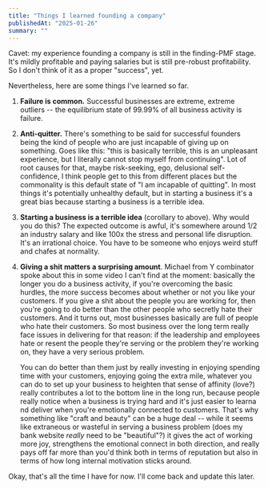 ```yaml
---
title: "Things I learned founding a company"
publishedAt: "2025-01-26"
summary: ""
---
```


Cavet: my experience founding a company is still in the finding-PMF stage. It's mildly profitable and paying salaries but is still pre-robust profitability. So I don't think of it as a proper "success", yet.

Nevertheless, here are some things I've learned so far.

1. **Failure is common.** Successful businesses are extreme, extreme outliers -- the equilibrium state of 99.99% of all business activity is failure.

2. **Anti-quitter.** There's something to be said for successful founders being the kind of people who are just incapable of giving up on something. Goes like this: "this is basically terrible, this is an unpleasant experience, but I literally cannot stop myself from continuing". Lot of root causes for that, maybe risk-seeking, ego, delusional self-confidence, I think people get to this from different places but the commonality is this default state of "I am incapable of quitting". In most things it's potentially unhealthy default, but in starting a business it's a great bias because starting a business is a terrible idea.

3. **Starting a business is a terrible idea** (corollary to above). Why would you do this? The expected outcome is awful, it's somewhere around 1/2 an industry salary and like 100x the stress and personal life disruption. It's an irrational choice. You have to be someone who enjoys weird stuff and chafes at normality.

4. **Giving a shit matters a surprising amount**. Michael from Y combinator spoke about this in some video I can't find at the moment: basically the longer you do a business activity, if you're overcoming the basic hurdles, the more success becomes about whether or not you like your customers. If you give a shit about the people you are working for, then you're going to do better than the other people who secretly hate their customers. And it turns out, most businesses basically are full of people who hate their customers. So most business over the long term really face issues in delivering for that reason: if the leadership and employees hate or resent the people they're serving or the problem they're working on, they have a very serious problem.

    You can do better than them just by really investing in enjoying spending time with your customers, enjoying going the extra mile, whatever you can do to set up your business to heighten that sense of affinity (love?) really contributes a lot to the bottom line in the long run, because people really notice when a business is trying hard and it's just easier to learna nd deliver when you're emotionally connected to customers. That's why something like "craft and beauty" can be a huge deal -- while it seems like extraneous or wasteful in serving a business problem (does my bank website _really_ need to be "beautiful"?) it gives the act of working more joy, strengthens the emotional connect in both direction, and really pays off far more than you'd think both in terms of reputation but also in terms of how long internal motivation sticks around.

Okay, that's all the time I have for now. I'll come back and update this later.
